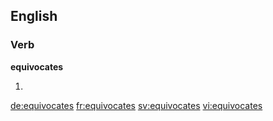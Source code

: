 ==English==

===Verb===
'''equivocates'''

# {{third-person singular of|equivocate}}

[[de:equivocates]]
[[fr:equivocates]]
[[sv:equivocates]]
[[vi:equivocates]]